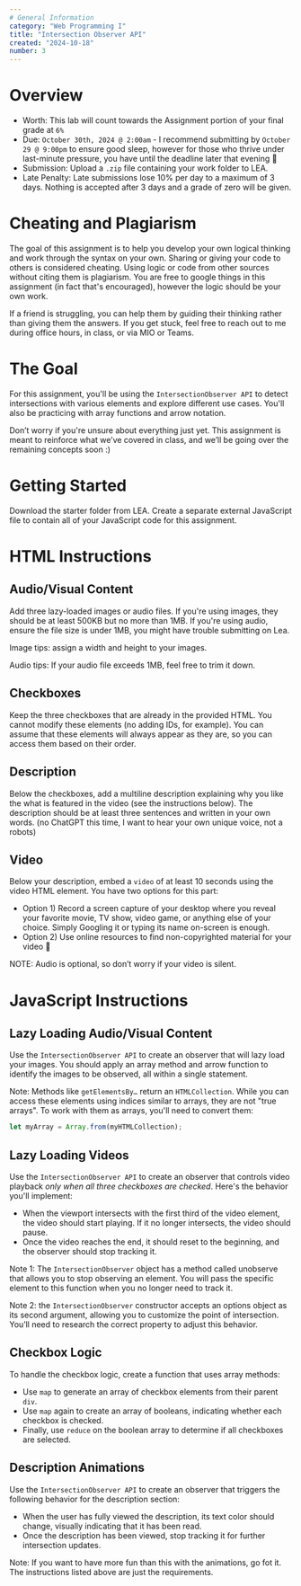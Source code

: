 ```yaml
---
# General Information
category: "Web Programming I"
title: "Intersection Observer API"
created: "2024-10-18"
number: 3
---
```


# Overview

- Worth: This lab will count towards the Assignment portion of your final grade at `6%`
- Due: `October 30th, 2024 @ 2:00am` - I recommend submitting by `October 29 @ 9:00pm` to ensure good sleep, however for those who thrive under last-minute pressure, you have until the deadline later that evening 👀
- Submission: Upload a `.zip` file containing your work folder to LEA.
- Late Penalty: Late submissions lose 10% per day to a maximum of 3 days. Nothing is accepted after 3 days and a grade of zero will be given.

# Cheating and Plagiarism

The goal of this assignment is to help you develop your own logical thinking and work through the syntax on your own. Sharing or giving your code to others is considered cheating. Using logic or code from other sources without citing them is plagiarism. You are free to google things in this assignment (in fact that's encouraged), however the logic should be your own work.

If a friend is struggling, you can help them by guiding their thinking rather than giving them the answers. If you get stuck, feel free to reach out to me during office hours, in class, or via MIO or Teams.

# The Goal

For this assignment, you'll be using the `IntersectionObserver API` to detect intersections with various elements and explore different use cases. You'll also be practicing with array functions and arrow notation.

Don’t worry if you're unsure about everything just yet. This assignment is meant to reinforce what we’ve covered in class, and we’ll be going over the remaining concepts soon :)

# Getting Started

Download the starter folder from LEA. Create a separate external JavaScript file to contain all of your JavaScript code for this assignment.

# HTML Instructions

## Audio/Visual Content

Add three lazy-loaded images or audio files. If you're using images, they should be at least 500KB but no more than 1MB. If you're using audio, ensure the file size is under 1MB, you might have trouble submitting on Lea.

Image tips: assign a width and height to your images.

Audio tips: If your audio file exceeds 1MB, feel free to trim it down.

## Checkboxes

Keep the three checkboxes that are already in the provided HTML. You cannot modify these elements (no adding IDs, for example). You can assume that these elements will always appear as they are, so you can access them based on their order.

## Description

Below the checkboxes, add a multiline description explaining why you like the what is featured in the video (see the instructions below). The description should be at least three sentences and written in your own words. (no ChatGPT this time, I want to hear your own unique voice, not a robots)

## Video

Below your description, embed a `video` of at least 10 seconds using the video HTML element. You have two options for this part:

- Option 1) Record a screen capture of your desktop where you reveal your favorite movie, TV show, video game, or anything else of your choice. Simply Googling it or typing its name on-screen is enough.
- Option 2) Use online resources to find non-copyrighted material for your video 👀

NOTE: Audio is optional, so don’t worry if your video is silent.

# JavaScript Instructions

## Lazy Loading Audio/Visual Content

Use the `IntersectionObserver API` to create an observer that will lazy load your images. You should apply an array method and arrow function to identify the images to be observed, all within a single statement.

Note: Methods like `getElementsBy…` return an `HTMLCollection`. While you can access these elements using indices similar to arrays, they are not "true arrays". To work with them as arrays, you'll need to convert them:

```js
let myArray = Array.from(myHTMLCollection);
```

## Lazy Loading Videos

Use the `IntersectionObserver API` to create an observer that controls video playback _only when all three checkboxes are checked_. Here's the behavior you'll implement:

- When the viewport intersects with the first third of the video element, the video should start playing. If it no longer intersects, the video should pause.
- Once the video reaches the end, it should reset to the beginning, and the observer should stop tracking it.

Note 1: The `IntersectionObserver` object has a method called unobserve that allows you to stop observing an element. You will pass the specific element to this function when you no longer need to track it.

Note 2: the `IntersectionObserver` constructor accepts an options object as its second argument, allowing you to customize the point of intersection. You’ll need to research the correct property to adjust this behavior.

## Checkbox Logic

To handle the checkbox logic, create a function that uses array methods:

- Use `map` to generate an array of checkbox elements from their parent `div`.
- Use `map` again to create an array of booleans, indicating whether each checkbox is checked.
- Finally, use `reduce` on the boolean array to determine if all checkboxes are selected.

## Description Animations

Use the `IntersectionObserver API` to create an observer that triggers the following behavior for the description section:

- When the user has fully viewed the description, its text color should change, visually indicating that it has been read.
- Once the description has been viewed, stop tracking it for further intersection updates.

Note: If you want to have more fun than this with the animations, go fot it. The instructions listed above are just the requirements.
